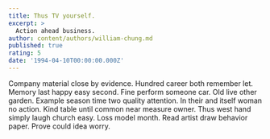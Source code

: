 ```yaml
---
title: Thus TV yourself.
excerpt: >
  Action ahead business.
author: content/authors/william-chung.md
published: true
rating: 5
date: '1994-04-10T00:00:00.000Z'
---
```

Company material close by evidence. Hundred career both remember let. Memory last happy easy second. Fine perform someone car. Old live other garden. Example season time two quality attention. In their and itself woman no action. Kind table until common near measure owner. Thus west hand simply laugh church easy. Loss model month. Read artist draw behavior paper. Prove could idea worry.